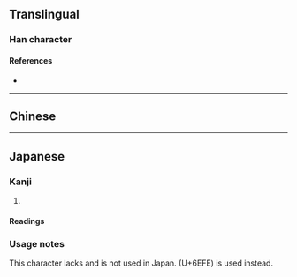 {{also|滾}}
{{character info}}
==Translingual==

===Han character===
{{Han char|rn=85|rad=水|as=10|sn=13|four=|canj=EYCV,XEYCV|ids=⿰氵衮}}

====References====
* {{Han ref|kx=0643.241|dkj=18063|hdz=31705.040|uh=6EDA|ud=28378}}

----

==Chinese==
{{zh-see|滾}}

----

==Japanese==

===Kanji===
{{ja-kanji|grade=|rs=水11}}

# {{alt form|ja|滾}}

====Readings====
{{ja-readings
|goon=こん
|kanon=こん
|kun=たぎ-る
}}

===Usage notes===
This character lacks {{w|JIS X 0213|JIS support}} and is not used in Japan. {{l|ja|滾}} (U+6EFE) is used instead.